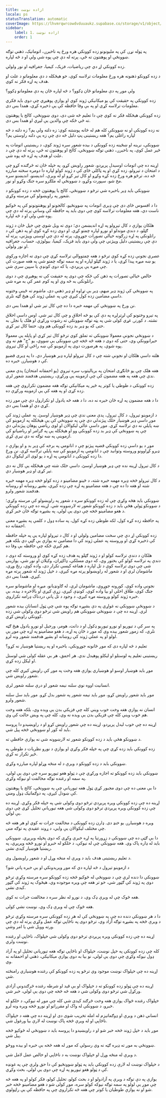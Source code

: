 ```yaml
---
title: ازاده نوښت
locale: ps
statusTranslation: automatic
coverImage: https://lhvmrqwrcowdvduuaukz.supabase.co/storage/v1/object/public/strapi-uploads/small_cover-educacion-fundamental.webp-2d51a7828a2b1309555be27f7e2a61a0.webp
sidebar:
    label: 1. ازاده نوښت
    order: 1
---
```

په ټوله نړۍ کې په ملیونونو زده کوونکي هره ورځ په ناخبرۍ، اتوماتیک، ذهني توګه ښوونځي او پوهنتون ته ځي، پرته له دې چې پوه شي ولې او د څه لپاره.

زده کوونکي اړ دي چې ریاضیات، فزیک، کیمیا، جغرافیه او نور ولولي.

د زده کوونکو ذهنونه هره ورځ معلومات ترلاسه کوي، خو هیڅکله د دې معلوماتو د علت او هدف په اړه فکر نه کوي.

ولې موږ په دې معلوماتو ځان ډکوو؟ د څه لپاره ځان په دې معلوماتو ډکوو؟

زده کوونکي په حقیقت کې یو میکانیکي ژوند کوي او یوازې پوهیږي چې دوی باید فکري معلومات ترلاسه کړي او په بې وفا حافظه کې یې ذخیره کړي، همدا بس دی.

زده کوونکي هیڅکله فکر نه کوي چې دا تعلیم څه شی دی، دوی ښوونځي، کالج یا پوهنتون ته ځي ځکه چې والدین یې لیږي او همدا بس دی.

نه زده کوونکي او نه ښوونکي کله هم له ځانه پوښتنه کوي: زه دلته ولې یم؟ زه دلته د څه لپاره راغلی یم؟ هغه ریښتینی پټ دلیل څه دی چې زه یې دلته راوستی یم؟

ښوونکي، نرینه او ښځینه زده کوونکي د بیده شعور سره ژوند کوي، د ریښتیني اتومات په څیر عمل کوي، په ناخبرۍ، ذهني توګه ښوونځي، کالج او پوهنتون ته ځي، پرته له دې چې د علت او هدف په اړه څه پوه شي.

اړینه ده چې اتومات اوسیدل پریږدو، شعور راویښ کړو، په خپله ځان ته څرګنده کړو چې د امتحان د تیرولو، زده کړې او په ټاکلي ځای کې د ژوند کولو لپاره دا دومره سخته مبارزه څه ده، ترڅو هره ورځ زده کړه وکړو او کال تیر کړو او له ویرې، اندیښنو، اندیښنو سره مخ شو، سپورت وکړو، د ښوونځي له ملګرو سره جنګ وکړو او نور.

ښوونکي باید ډیر باخبره شي ترڅو د ښوونځي، کالج یا پوهنتون څخه د زده کوونکو د شعور په راویښولو کې مرسته وکړي.

دا د افسوس ځای دی چې ډیری اتومات په ښوونځیو، کالجونو او پوهنتونونو کې په څوکیو ناست دي، هغه معلومات ترلاسه کوي چې دوی باید په حافظه کې وساتي پرته له دې چې پوه شي ولې او د څه لپاره.

هلکان یوازې د کال تیرولو په اړه اندیښمن دي؛ دوی ته ویل شوي چې خپل ځان د ژوند ګټلو، د دندې موندلو او نورو لپاره چمتو کړي. او دوی زده کړه کوي او په ذهن کې د راتلونکي په اړه زرګونه خیالي تصورات جوړوي، پرته له دې چې اوسنی وپیژني، پرته له دې چې ریښتینی دلیل وپیژني چې ولې دوی باید فزیک، کیمیا، بیولوژي، حساب، جغرافیه او نور ولولي.

عصري نجونې زده کړه کوي ترڅو د هغه چمتووالي ترلاسه کړي چې دوی ته اجازه ورکوي یو ښه میړه پیدا کړي، یا د ژوند ګټلو لپاره او په سمه توګه چمتو شي په هغه صورت کې چې میړه یې پریږدي، یا که دوی کونډې یا سپین سرې شي.

خالص خیالي تصورات په ذهن کې ځکه چې دوی په حقیقت کې نه پوهیږي چې د دوی راتلونکی به څه وي او په کوم عمر کې به مړه شي.

په ښوونځي کې ژوند ډیر مبهم، ډیر بې تړاوه او ډیر ذهني دی، ماشوم ته ځینې وختونه داسې مضامین زده کول کیږي چې په عملي ژوند کې هیڅ ګټه نلري.

نن ورځ په ښوونځي کې مهمه خبره دا ده چې کال تیر شي او همدا بس دی.

په تیرو وختونو کې لږترلږه په دې کې یو څه اخلاق و چې کال تیر شي. اوس داسې اخلاق نشته. د کورنۍ غړي کولی شي په پټه توګه ښوونکي ته رشوت ورکړي او هلک یا نجلۍ به حتی که یو ډیر بد زده کوونکی هم وي، حتما کال تیر کړي.

د ښوونځي نجونې معمولا ښوونکي ته تملق کوي ترڅو کال تیر کړي او پایله یې معمولا حیرانوونکې وي، حتی که دوی د هغه څه څخه چې ښوونکی یې ښووي، یو "ج" هم نه وي پوه شوي، په هرصورت دوی په ازموینو کې ښه راځي او کال تیروي.

هلته داسې هلکان او نجونې شته چې د کال تیرولو لپاره ډیر هوښیار دي. دا په ډیری قضیو کې د هوښیارۍ خبره ده.

هغه هلک چې یو ځانګړی امتحان په بریالیتوب سره تیروي (یو احمقانه امتحان) پدې معنی ندي چې هغه په هغه مضمون کې چې ازموینه یې ورکړې، ریښتینی هدفمند شعور لري.

زده کوونکی د طوطي یا کوتر په څیر په میکانیکي توګه هغه مضمون تکراروي چې هغه زده کړی او په هغه کې یې ازموینه ورکړې ده.

دا د هغه مضمون په اړه ځان خبره نه ده، دا د هغه څه یادول او تکرارول دي چې موږ زده کړي دي او همدا بس دی.

د ازموینو تیرول، د کال تیرول، پدې معنی ندي چې ډیر هوښیار اوسئ. په عملي ژوند کې موږ داسې ډیر هوښیار خلک پیژندلي دي چې په ښوونځي کې یې هیڅکله په ازموینو کې ښه پایلې نه دي ترلاسه کړي. موږ داسې عالي لیکوالان او لوی ریاضي پوهان پیژندلي دي چې په ښوونځي کې ډیر بد زده کوونکي وو او هیڅکله یې په ګرامر او ریاضیاتو کې ازموینې په ښه توګه نه دي تیرې کړي.

موږ د یو داسې زده کوونکي قضیه پیژنو چې د اناتومي په برخه کې ډیر بد و او یوازې د ډیرو کړاوونو وروسته وتوانید چې د اناتومي په ازموینو کې ښه پایلې ترلاسه کړي. نن ورځ دا زده کوونکی د اناتومي په اړه د یو لوی اثر لیکوال دی.

د کال تیرول اړینه نده چې ډیر هوښیار اوسئ. داسې خلک شته چې هیڅکله یې کال نه دی تیر کړی او ډیر هوښیار دي.

د کال تیرولو څخه ډیره مهمه خبره شته، د ځینو مضامینو د زده کولو څخه ډیره مهمه خبره شته او هغه دا ده چې د هغه مضامینو په اړه چې زده کیږي، بشپړ روښانه او روښانه هدفمند شعور ولرو.

ښوونکي باید هڅه وکړي چې له زده کوونکو سره د شعور په راویښولو کې مرسته وکړي؛ د ښوونکو ټولې هڅې باید د زده کوونکو شعور ته لارښوونه شي. اړینه ده چې زده کوونکي د هغو مضامینو څخه چې دوی یې لولي، په بشپړه توګه ځان خبر کړي.

په حافظه زده کړه کول، لکه طوطي زده کړه کول، په ساده ډول د کلمې په بشپړه معنی احمقانه ده.

زده کوونکي اړ دي چې سخت مضامین ولولي او د کال د تیرولو لپاره یې په خپله حافظه کې ذخیره کړي او وروسته په عملي ژوند کې دا مضامین نه یوازې بې ګټې دي بلکه هیر هم کیږي ځکه چې حافظه بې وفا ده.

هلکان د دندې ترلاسه کولو او د ژوند ګټلو په هدف زده کړه کوي او وروسته که دوی د دندې په ترلاسه کولو کې بختور وي، که دوی مسلکي، ډاکټران، وکیلان او نور شي، یوازینی شی چې دوی ترلاسه کوي د تل لپاره د هماغه کیسې تکرار دی، واده کوي، رنځ وړي، ماشومان لري او د شعور له راویښولو پرته مړه کیږي، د خپل ژوند له شعور پرته مړه کیږي. همدا بس دی.

نجونې واده کوي، کورونه جوړوي، ماشومان لري، له ګاونډیانو، میړه او ماشومانو سره جنګ کوي، طلاق اخلي او بیا واده کوي، کونډې کیږي، زړې کیږي او بالاخره د بیده، بې خبره ژوند کولو وروسته مړه کیږي، د وجود د تل پاتې دردناک ډرامه تکراروي.

د ښوونځي ښوونکي نه غواړي په دې بشپړه توګه پوه شي چې ټول انسانان بیده شعور لري. اړینه ده چې د ښوونځي ښوونکي هم راویښ شي ترڅو دوی وکولی شي زده کوونکي راویښ کړي.

په سر کې د تیوریو او نورو تیوریو ډکول او د دانت، هومر، ورجیل او نورو یادول هیڅ ګټه نلري، که زموږ شعور بیده وي که موږ د ځان په اړه، د هغو مضامینو په اړه چې موږ یې لولو او په عملي ژوند کې روښانه او بشپړ هدفمند شعور ونه لرو.

تعلیم د څه لپاره دی که موږ ځانونه جوړونکي، باخبره او په ریښتیا هوښیار نه کړو؟

ریښتینی تعلیم په لوستلو او لیکلو پوهیدل ندي. هر احمق، هر بې عقله کولی شي لوستل او لیکل زده کړي.

موږ باید هوښیار اوسو او هوښیاري یوازې هغه وخت په موږ کې راویښ کیږي کله چې شعور راویښ شي.

انسانیت اووه نوي سلنه نیمه شعور او درې سلنه شعور لري.

موږ باید شعور راویښ کړو، موږ باید نیمه شعور په شعور بدل کړو. موږ باید سل سلنه شعور ولرو.

انسان نه یوازې هغه وخت خوب ویني کله چې فزیکي بدن یې ویده وي، بلکه هغه وخت هم خوب ویني کله چې فزیکي بدن یې ویده نه وي، کله چې په ویښ حالت کې وي.

اړینه ده چې خوب لیدل پریږدو، اړینه ده چې شعور راویښ کړو او د راویښیدو دا پروسه باید له کور او ښوونځي څخه پیل شي.

د ښوونکو هڅې باید د زده کوونکو شعور ته لارښوونه شي نه یوازې حافظې ته.

زده کوونکي باید زده کړي چې په خپله فکر وکړي او یوازې د نورو نظریات د طوطي په څیر تکرار نه کړي.

ښوونکي باید د زده کوونکو د ویرې د له منځه وړلو لپاره مبارزه وکړي.

ښوونکي باید زده کوونکو ته اجازه ورکړي چې د ټولو هغو تیوریو سره چې دوی یې لولي، په سمه او رغنده توګه مخالفت او نیوکه وکړي.

دا بې معنی ده چې دوی مجبور کړي ټول هغه تیوریانې چې په ښوونځي، کالج یا پوهنتون کې ښودل کیږي، په دوګماتیک ډول ومني.

اړینه ده چې زده کوونکي ویره پریږدي ترڅو دوی وکولی شي په خپله فکر وکړي. اړینه ده چې زده کوونکي ویره پریږدي ترڅو دوی وکولی شي هغه تیوریانې تحلیل کړي چې دوی یې لولي.

ویره د هوښیارۍ یو خنډ دی. ډارن زده کوونکی د مخالفت جرات نه کوي او هر هغه څه چې مختلف لیکوالان یې وايي، د ړوند عقیدې په توګه مني.

دا بې ګټې ده چې ښوونکي د زړورتیا په اړه خبرې وکړي که دوی پخپله وېرېږي. ښوونکي باید له ډاره پاک وي. هغه ښوونکي چې له نیوکې، د خلکو له خبرو او نورو څخه وېرېږي، په ریښتیا هوښیار کیدی نشي.

د تعلیم ریښتینی هدف باید د ویرې له منځه وړل او د شعور راویښول وي.

د ازموینو تیرول د څه لپاره دي که موږ وېرېدونکي او بې خبره پاتې شو؟

ښوونکي دا دنده لري چې د ښوونځي له څوکیو څخه زده کوونکو سره مرسته وکړي ترڅو دوی په ژوند کې ګټور شي، خو تر هغه چې ویره موجوده وي، هیڅوک په ژوند کې ګټور کیدی نشي.

هغه څوک چې له ویرې ډک وي، د نورو له نظر سره د مخالفت جرات نه کوي.

هغه څوک چې له ویرې ډک وي، نوښت نشي کولی.

دا د هر ښوونکي دنده ده چې په ښوونځي کې له هر زده کوونکي سره مرسته وکړي ترڅو د ویرې څخه په بشپړه توګه آزاد وي، ترڅو دوی په ناڅاپي توګه عمل وکړي پرته له دې چې ورته وویل شي یا امر وشي.

اړینه ده چې زده کوونکي ویره پریږدي ترڅو دوی وکولی شي خپلواک، ناڅاپي او رغنده نوښت ولري.

کله چې زده کوونکي په خپل نوښت، خپلواک او ناڅاپي توګه هغه تیوریانې تحلیل او په آزاد ډول نیوکه وکړي چې دوی یې لولي، نو بیا به دوی یوازې میکانیکي، ذهني او احمقانه نه وي.

اړینه ده چې خپلواک نوښت موجود وي ترڅو په زده کوونکو کې رغنده هوښیاري رامنځته شي.

اړینه ده چې ټولو زده کوونکو ته د خپلواک او بې قید او شرطه رغنده څرګندونې آزادي ورکړل شي ترڅو دوی وکولی شي د هغه څه څخه چې دوی یې لولي، خبر شي.

خپلواک رغنده ځواک یوازې هغه وخت څرګند کیدی شي کله چې موږ له نیوکې، د خلکو له خبرو، د ښوونکي له واک او مقرراتو او نورو څخه وېره ونه لرو.

انساني ذهن د ویرې او ډوګماتیزم له امله تخریب شوی دی او اړینه ده چې هغه د خپلواک ناڅاپي او له ویرې څخه پاک نوښت له لارې بیا ورغول شي.

موږ باید د خپل ژوند څخه خبر شو او د راویښیدو دا پروسه باید د ښوونځي له څوکیو څخه پیل شي.

ښوونځي به موږ ته ډیره ګټه نه وي رسولې که موږ له هغه څخه بې خبره او بیده ووځو.

د ویرې له منځه وړل او خپلواک نوښت به د ناڅاپي او خالص عمل لامل شي.

د خپلواک نوښت له لارې زده کوونکي باید په ټولو ښوونځیو کې دا حق ولري چې په غونډه کې د ټولو هغو تیوریو په اړه چې دوی یې لولي، بحث وکړي.

یوازې په دې توګه د ویرې په آزادولو او د بحث کولو، تحلیل کولو، فکر کولو او په هغه څه چې موږ یې لولو په سمه توګه نیوکه کولو سره، موږ کولی شو د هغو مضامینو څخه خبر شو او نه یوازې طوطیان یا کوتر چې هغه څه تکراروي چې په حافظه کې یې راټولوي.
